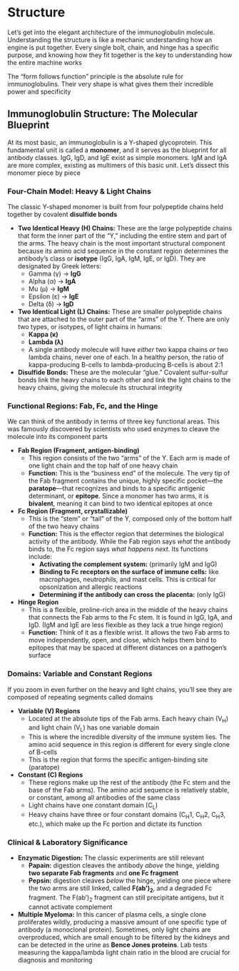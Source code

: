 # Structure {-}

Let's get into the elegant architecture of the immunoglobulin molecule. Understanding the structure is like a mechanic understanding how an engine is put together. Every single bolt, chain, and hinge has a specific purpose, and knowing how they fit together is the key to understanding how the entire machine works

The "form follows function" principle is the absolute rule for immunoglobulins. Their very shape is what gives them their incredible power and specificity

## **Immunoglobulin Structure: The Molecular Blueprint** {-}

At its most basic, an immunoglobulin is a Y-shaped glycoprotein. This fundamental unit is called a **monomer**, and it serves as the blueprint for all antibody classes. IgG, IgD, and IgE exist as simple monomers. IgM and IgA are more complex, existing as multimers of this basic unit. Let's dissect this monomer piece by piece

### **Four-Chain Model: Heavy & Light Chains** {-}

The classic Y-shaped monomer is built from four polypeptide chains held together by covalent **disulfide bonds**

*   **Two Identical Heavy (H) Chains:** These are the large polypeptide chains that form the inner part of the "Y," including the entire stem and part of the arms. The heavy chain is the most important structural component because its amino acid sequence in the constant region determines the antibody's class or **isotype** (IgG, IgA, IgM, IgE, or IgD). They are designated by Greek letters:
    *   Gamma (γ) → **IgG**
    *   Alpha (α) → **IgA**
    *   Mu (μ) → **IgM**
    *   Epsilon (ε) → **IgE**
    *   Delta (δ) → **IgD**

*   **Two Identical Light (L) Chains:** These are smaller polypeptide chains that are attached to the outer part of the "arms" of the Y. There are only two types, or isotypes, of light chains in humans:
    *   **Kappa (κ)**
    *   **Lambda (λ)**
    *   A single antibody molecule will have *either* two kappa chains *or* two lambda chains, never one of each. In a healthy person, the ratio of kappa-producing B-cells to lambda-producing B-cells is about 2:1

*   **Disulfide Bonds:** These are the molecular "glue." Covalent sulfur-sulfur bonds link the heavy chains to each other and link the light chains to the heavy chains, giving the molecule its structural integrity

### **Functional Regions: Fab, Fc, and the Hinge** {-}

We can think of the antibody in terms of three key functional areas. This was famously discovered by scientists who used enzymes to cleave the molecule into its component parts

*   **Fab Region (Fragment, antigen-binding)**
    *   This region consists of the two "arms" of the Y. Each arm is made of one light chain and the top half of one heavy chain
    *   **Function:** This is the "business end" of the molecule. The very tip of the Fab fragment contains the unique, highly specific pocket—the **paratope**—that recognizes and binds to a specific antigenic determinant, or **epitope**. Since a monomer has two arms, it is **bivalent**, meaning it can bind to two identical epitopes at once

*   **Fc Region (Fragment, crystallizable)**
    *   This is the "stem" or "tail" of the Y, composed only of the bottom half of the two heavy chains
    *   **Function:** This is the effector region that determines the biological activity of the antibody. While the Fab region says *what* the antibody binds to, the Fc region says *what happens next*. Its functions include:
        *   **Activating the complement system:** (primarily IgM and IgG)
        *   **Binding to Fc receptors on the surface of immune cells:** like macrophages, neutrophils, and mast cells. This is critical for opsonization and allergic reactions
        *   **Determining if the antibody can cross the placenta:** (only IgG)

*   **Hinge Region**
    *   This is a flexible, proline-rich area in the middle of the heavy chains that connects the Fab arms to the Fc stem. It is found in IgG, IgA, and IgD. (IgM and IgE are less flexible as they lack a true hinge region)
    *   **Function:** Think of it as a flexible wrist. It allows the two Fab arms to move independently, open, and close, which helps them bind to epitopes that may be spaced at different distances on a pathogen's surface

### **Domains: Variable and Constant Regions** {-}

If you zoom in even further on the heavy and light chains, you'll see they are composed of repeating segments called domains

*   **Variable (V) Regions**
    *   Located at the absolute tips of the Fab arms. Each heavy chain (V<sub>H</sub>) and light chain (V<sub>L</sub>) has one variable domain
    *   This is where the incredible diversity of the immune system lies. The amino acid sequence in this region is different for every single clone of B-cells
    *   This is the region that forms the specific antigen-binding site (paratope)

*   **Constant (C) Regions**
    *   These regions make up the rest of the antibody (the Fc stem and the base of the Fab arms). The amino acid sequence is relatively stable, or constant, among all antibodies of the same class
    *   Light chains have one constant domain (C<sub>L</sub>)
    *   Heavy chains have three or four constant domains (C<sub>H</sub>1, C<sub>H</sub>2, C<sub>H</sub>3, etc.), which make up the Fc portion and dictate its function

### **Clinical & Laboratory Significance** {-}

*   **Enzymatic Digestion:** The classic experiments are still relevant
    *   **Papain:** digestion cleaves the antibody *above* the hinge, yielding **two separate Fab fragments** and **one Fc fragment**
    *   **Pepsin:** digestion cleaves *below* the hinge, yielding one piece where the two arms are still linked, called **F(ab')<sub>2</sub>**, and a degraded Fc fragment. The F(ab')<sub>2</sub> fragment can still precipitate antigens, but it cannot activate complement
*   **Multiple Myeloma:** In this cancer of plasma cells, a single clone proliferates wildly, producing a massive amount of one specific type of antibody (a monoclonal protein). Sometimes, only light chains are overproduced, which are small enough to be filtered by the kidneys and can be detected in the urine as **Bence Jones proteins**. Lab tests measuring the kappa/lambda light chain ratio in the blood are crucial for diagnosis and monitoring
